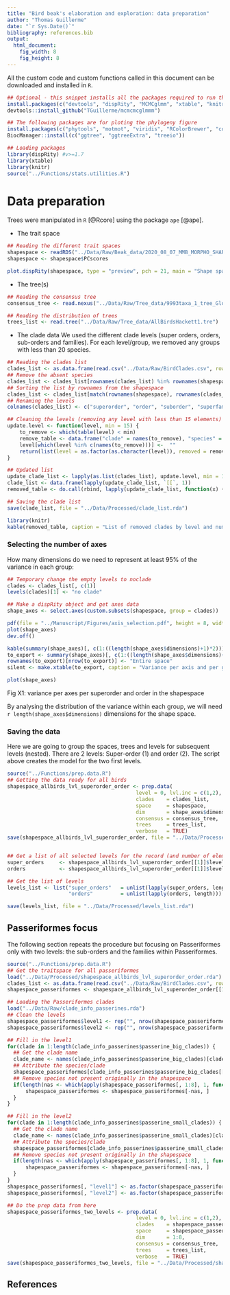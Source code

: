 ```yaml
---
title: "Bird beak's elaboration and exploration: data preparation"
author: "Thomas Guillerme"
date: "`r Sys.Date()`"
bibliography: references.bib
output:
  html_document:
    fig_width: 8
    fig_height: 8
---
```


<!-- Compilation time: 30 minutes -->

All the custom code and custom functions called in this document can be downloaded and installed in `R`.

```r
## Optional - this snippet installs all the packages required to run the analyses
install.packages(c("devtools", "dispRity", "MCMCglmm", "xtable", "knitr", "ggplot2"))
devtools::install_github("TGuillerme/mcmcmcglmmm")

## The following packages are for ploting the phylogeny figure
install.packages(c("phytools", "motmot", "viridis", "RColorBrewer", "colorspace", "ggnewscale", "treeplyr", "BiocManager"))
BiocManager::install(c("ggtree", "ggtreeExtra", "treeio"))
```

```r
## Loading packages
library(dispRity) #v>=1.7
library(xtable)
library(knitr)
source("../Functions/stats.utilities.R")
```

# Data preparation

Trees were manipulated in `R` [@Rcore] using the package `ape` [@ape].

 * The trait space

```r
## Reading the different trait spaces
shapespace <- readRDS("../Data/Raw/Beak_data/2020_08_07_MMB_MORPHO_SHAPESPACE_FULL.rds")
shapespace <- shapespace$PCscores
```

```r
plot.dispRity(shapespace, type = "preview", pch = 21, main = "Shape space")
```

 * The tree(s)

```r
## Reading the consensus tree
consensus_tree <- read.nexus("../Data/Raw/Tree_data/9993taxa_1_tree_Global_MCC_CA.tre")

## Reading the distribution of trees
trees_list <- read.tree("../Data/Raw/Tree_data/AllBirdsHackett1.tre")
```

 * The clade data
We used the different clade levels (super orders, orders, sub-orders and families). For each level/group, we removed any groups with less than 20 species.

```r
## Reading the clades list
clades_list <- as.data.frame(read.csv("../Data/Raw/BirdClades.csv", row.names = 1, stringsAsFactors = TRUE))
## Remove the absent species
clades_list <- clades_list[rownames(clades_list) %in% rownames(shapespace), ]
## Sorting the list by rownames from the shapespace
clades_list <- clades_list[match(rownames(shapespace), rownames(clades_list)), -c(6, 7)]
## Renaming the levels
colnames(clades_list) <- c("superorder", "order", "suborder", "superfamily", "family")

## Cleaning the levels (removing any level with less than 15 elements)
update.level <- function(level, min = 15) {
    to_remove <- which(table(level) < min)
    remove_table <- data.frame("clade" = names(to_remove), "species" =  c(table(level)[to_remove]))
    level[which(level %in% c(names(to_remove)))] <-  ""
    return(list(level = as.factor(as.character(level)), removed = remove_table))
}

## Updated list
update_clade_list <- lapply(as.list(clades_list), update.level, min = 15)
clade_list <- data.frame(lapply(update_clade_list, `[[`, 1))
removed_table <- do.call(rbind, lapply(update_clade_list, function(x) {rownames(x$removed) <- NULL; return(x$removed)}))

## Saving the clade list
save(clade_list, file = "../Data/Processed/clade_list.rda")
```

```r
library(knitr)
kable(removed_table, caption = "List of removed clades by level and number of species in that clade in the dataset.", label = "Table X1")
```

### Selecting the number of axes

How many dimensions do we need to represent at least 95% of the variance in each group:

```r
## Temporary change the empty levels to noclade
clades <- clades_list[, c(1)]
levels(clades)[1] <- "no clade"

## Make a dispRity object and get axes data
shape_axes <- select.axes(custom.subsets(shapespace, group = clades))

pdf(file = "../Manuscript/Figures/axis_selection.pdf", height = 8, width = 12)
plot(shape_axes)
dev.off()
```

```r
kable(summary(shape_axes)[, c(1:((length(shape_axes$dimensions)+1)*2))], caption = "variance per axes for the Shape space", label = "Table X2")
to_export <- summary(shape_axes)[, c(1:((length(shape_axes$dimensions)+1)*2))]
rownames(to_export)[nrow(to_export)] <- "Entire space"
silent <- make.xtable(to_export, caption = "Variance per axis and per group in the shape space. The \"no clade\" group contains birds not attributed to any of the other groups (i.e. from a clade with less than 15 species).", label = "tab_variance_per_axis", path = "../Manuscript/Tables/", include.rownames = TRUE)
```


```r
plot(shape_axes)
```
Fig X1: variance per axes per superorder and order in the shapespace

By analysing the distribution of the variance within each group, we will need `r length(shape_axes$dimensions)` dimensions for the shape space.


### Saving the data

Here we are going to group the spaces, trees and levels for subsequent levels (nested).
There are 2 levels: Super-order (1) and order (2).
The script above creates the model for the two first levels.

```r
source("../Functions/prep.data.R")
## Getting the data ready for all birds
shapespace_allbirds_lvl_superorder_order <- prep.data(
                                          level = 0, lvl.inc = c(1,2),
                                          clades    = clades_list,
                                          space     = shapespace,
                                          dim       = shape_axes$dimensions,
                                          consensus = consensus_tree,
                                          trees     = trees_list,
                                          verbose   = TRUE)
save(shapespace_allbirds_lvl_superorder_order, file = "../Data/Processed/shapespace_allbirds_lvl_superorder_order.rda")


## Get a list of all selected levels for the record (and number of elements per levels)
super_orders     <- shapespace_allbirds_lvl_superorder_order[[1]]$levels[[1]]
orders           <- shapespace_allbirds_lvl_superorder_order[[1]]$levels[[2]]

## Get the list of levels
levels_list <- list("super_orders"   = unlist(lapply(super_orders, length)),
                    "orders"         = unlist(lapply(orders, length)))

save(levels_list, file = "../Data/Processed/levels_list.rda")
```


## Passeriformes focus

The following section repeats the procedure but focusing on Passeriformes only with two levels: the sub-orders and the families within Passeriformes.

```r
source("../Functions/prep.data.R")
## Get the traitspace for all passeriformes
load("../Data/Processed/shapespace_allbirds_lvl_superorder_order.rda")
clades_list <- as.data.frame(read.csv("../Data/Raw/BirdClades.csv", row.names = 1, stringsAsFactors = TRUE))
shapespace_passeriformes <- shapespace_allbirds_lvl_superorder_order[[1]]$space[shapespace_allbirds_lvl_superorder_order[[1]]$space$level2 == "Passeriformes", ]

## Loading the Passeriformes clades
load("../Data/Raw/clade_info_passerines.rda")
## Clean the levels
shapespace_passeriformes$level1 <- rep("", nrow(shapespace_passeriformes))
shapespace_passeriformes$level2 <- rep("", nrow(shapespace_passeriformes))

## Fill in the level1
for(clade in 1:length(clade_info_passerines$passerine_big_clades)) {
  ## Get the clade name
  clade_name <- names(clade_info_passerines$passerine_big_clades)[clade]
  ## Attribute the species/clade
  shapespace_passeriformes[clade_info_passerines$passerine_big_clades[[clade]], "level1"] <- clade_name
  ## Remove species not present originally in the shapespace
  if(length(nas <- which(apply(shapespace_passeriformes[, 1:8], 1, function(row) any(is.na(row))))) > 0) {
      shapespace_passeriformes <- shapespace_passeriformes[-nas, ]
  }
}

## Fill in the level2
for(clade in 1:length(clade_info_passerines$passerine_small_clades)) {
  ## Get the clade name
  clade_name <- names(clade_info_passerines$passerine_small_clades)[clade]
  ## Attribute the species/clade
  shapespace_passeriformes[clade_info_passerines$passerine_small_clades[[clade]], "level2"] <- clade_name
  ## Remove species not present originally in the shapespace
  if(length(nas <- which(apply(shapespace_passeriformes[, 1:8], 1, function(row) any(is.na(row))))) > 0) {
      shapespace_passeriformes <- shapespace_passeriformes[-nas, ]
  }
}
shapespace_passeriformes[, "level1"] <- as.factor(shapespace_passeriformes[, "level1"])
shapespace_passeriformes[, "level2"] <- as.factor(shapespace_passeriformes[, "level2"])

## Do the prep data from here
shapespace_passeriformes_two_levels <- prep.data(
                                          level = 0, lvl.inc = c(1,2),
                                          clades    = shapespace_passeriformes[, c("level1", "level2")],
                                          space     = shapespace_passeriformes,
                                          dim       = 1:8,
                                          consensus = consensus_tree,
                                          trees     = trees_list,
                                          verbose   = TRUE)
save(shapespace_passeriformes_two_levels, file = "../Data/Processed/shapespace_passeriformes_two_levels.rda")
```




## References